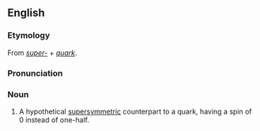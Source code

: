 ==English==
===Etymology===
From ''[[super-]]'' + ''[[quark]]''.

===Pronunciation===
{{IPA|/skwɑːk/}}

===Noun===
{{en-noun}}

# {{particles}} A hypothetical [[supersymmetric]] counterpart to a quark, having a spin of 0 instead of one-half.